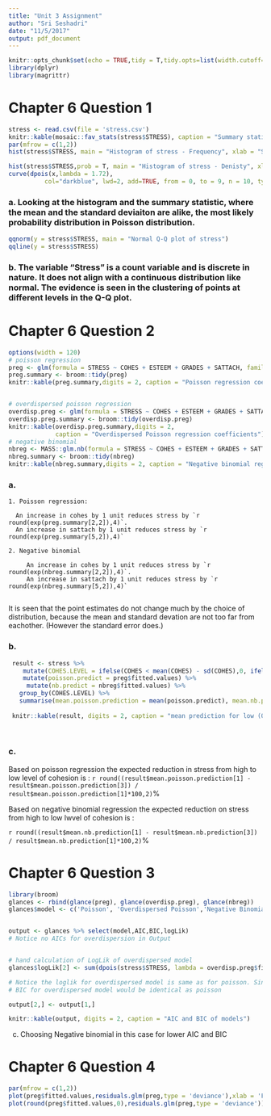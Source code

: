 ```yaml
---
title: "Unit 3 Assignment"
author: "Sri Seshadri"
date: "11/5/2017"
output: pdf_document
---
```


```r
knitr::opts_chunk$set(echo = TRUE,tidy = T,tidy.opts=list(width.cutoff=60))
library(dplyr)
library(magrittr)
```

# Chapter 6 Question 1

```r
stress <- read.csv(file = 'stress.csv')
knitr::kable(mosaic::fav_stats(stress$STRESS), caption = "Summary statistics")
par(mfrow = c(1,2))
hist(stress$STRESS, main = "Histogram of stress - Frequency", xlab = "Stress")

hist(stress$STRESS,prob = T, main = "Histogram of stress - Denisty", xlab = "Stress")
curve(dpois(x,lambda = 1.72), 
          col="darkblue", lwd=2, add=TRUE, from = 0, to = 9, n = 10, type = "l")
```

### a. Looking at the histogram and the summary statistic, where the mean and the standard deviaiton are alike, the most likely probability distribution in Poisson distribution. 

```r
qqnorm(y = stress$STRESS, main = "Normal Q-Q plot of stress")
qqline(y = stress$STRESS)
```

### b. The variable "Stress" is a count variable and is discrete in nature. It does not align with a continuous distribution like normal. The evidence is seen in the clustering of points at different levels in the Q-Q plot.

# Chapter 6 Question 2

```r
options(width = 120)
# poisson regression
preg <- glm(formula = STRESS ~ COHES + ESTEEM + GRADES + SATTACH, family = poisson(link = 'log'), data = stress)
preg.summary <- broom::tidy(preg)
knitr::kable(preg.summary,digits = 2, caption = "Poisson regression coefficients")


# overdispersed poisson regression
overdisp.preg <- glm(formula = STRESS ~ COHES + ESTEEM + GRADES + SATTACH, family = quasipoisson(link = 'log'), data = stress)
overdisp.preg.summary <- broom::tidy(overdisp.preg)
knitr::kable(overdisp.preg.summary,digits = 2,
             caption = "Overdispersed Poisson regression coefficients")
# negative binomial
nbreg <- MASS::glm.nb(formula = STRESS ~ COHES + ESTEEM + GRADES + SATTACH,data = stress)
nbreg.summary <- broom::tidy(nbreg)
knitr::kable(nbreg.summary,digits = 2, caption = "Negative binomial regression coefficients")
```

### a. 

    1. Poisson regression:

      An increase in cohes by 1 unit reduces stress by `r round(exp(preg.summary[2,2]),4)`. 
      An increase in sattach by 1 unit reduces stress by `r round(exp(preg.summary[5,2]),4)`
      
    2. Negative binomial 

         An increase in cohes by 1 unit reduces stress by `r round(exp(nbreg.summary[2,2]),4)`. 
         An increase in sattach by 1 unit reduces stress by `r round(exp(nbreg.summary[5,2]),4)`
         
   It is seen that the point estimates do not change much by the choice of distribution, because the mean and standard devation are not too far from eachother. (However the standard error does.)
   
### b.


```r


 result <- stress %>% 
    mutate(COHES.LEVEL = ifelse(COHES < mean(COHES) - sd(COHES),0, ifelse(COHES > mean(COHES) + sd(COHES),2,1))) %>% 
    mutate(poisson.predict = preg$fitted.values) %>% 
     mutate(nb.predict = nbreg$fitted.values) %>% 
   group_by(COHES.LEVEL) %>% 
   summarise(mean.poisson.prediction = mean(poisson.predict), mean.nb.prediction = mean(nb.predict))
 
 knitr::kable(result, digits = 2, caption = "mean prediction for low (0), medium(1) , high(2) COHES")
 
 
```

### c.

  Based on poisson regression the expected reduction in stress from high to low level of cohesion is :
          `r round((result$mean.poisson.prediction[1] - result$mean.poisson.prediction[3]) / result$mean.poisson.prediction[1]*100,2)`%
          
  Based on negative binomial regression the expected reduction on stress from high to low lwvel of cohesion is :
  
  `r round((result$mean.nb.prediction[1] - result$mean.nb.prediction[3]) / result$mean.nb.prediction[1]*100,2)`%

# Chapter 6 Question 3

```r
library(broom)
glances <- rbind(glance(preg), glance(overdisp.preg), glance(nbreg))
glances$model <- c('Poisson', 'Overdispersed Poisson','Negative Binomial')


output <- glances %>% select(model,AIC,BIC,logLik)
# Notice no AICs for overdispersion in Output


# hand calculation of LogLik of overdispersed model
glances$logLik[2] <- sum(dpois(stress$STRESS, lambda = overdisp.preg$fitted.values, log = T))

# Notice the loglik for overdispersed model is same as for poisson. Since the AIC abd BICs are derived from the LogLik, the AIC
# BIC for overdispersed model would be identical as poisson

output[2,] <- output[1,]

knitr::kable(output, digits = 2, caption = "AIC and BIC of models")
```

c.  Choosing Negative binomial in this case for lower AIC and BIC

# Chapter 6 Question 4

```r
par(mfrow = c(1,2))
plot(preg$fitted.values,residuals.glm(preg,type = 'deviance'),xlab = 'Fitted values', ylab = 'deviance residuals')
plot(round(preg$fitted.values,0),residuals.glm(preg,type = 'deviance'))


```


